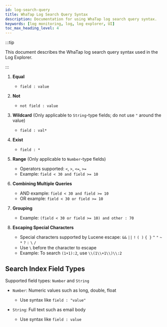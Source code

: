 ```yaml
---
id: log-search-query
title: WhaTap Log Search Query Syntax
description: Documentation for using WhaTap log search query syntax.
keywords: [log monitoring, log, log explorer, UI]
toc_max_heading_level: 4
---
```


:::tip

This document describes the WhaTap log search query syntax used in the Log Explorer.

:::

1. **Equal**
    * `field : value`

2. **Not**
    * `not field : value`

3. **Wildcard** (Only applicable to `String`-type fields; do not use `"` around the value)
    * `field : val*`

4. **Exist**
    * `field : *`

5. **Range** (Only applicable to `Number`-type fields)
    * Operators supported: `<`, `>`, `<=`, `>=`
    * Example: `field < 30 and field >= 10`

6. **Combining Multiple Queries**
    * AND example: `field < 30 and field >= 10`
    * OR example: `field < 30 or field >= 10`

7. **Grouping**
    * Example: `(field < 30 or field >= 10) and other : 70`

8. **Escaping Special Characters**
    * Special characters supported by Lucene escape: `&&` `||` `!` `( )` `{ }` `^` `"` `~` `*` `?` `:` `\` `/`
    * Use `\` before the character to escape
    * Example: To search `(1+1):2`, use `\\(1\\+1\\)\\:2`

## Search Index Field Types

Supported field types: `Number` and `String`

* `Number`: Numeric values such as long, double, float  
  * Use syntax like `field : "value"`

* `String`: Full text such as email body  
  * Use syntax like `field : value`